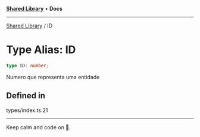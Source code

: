
<Meta title="Libs/Shared/type-aliases/ID" />



[**Shared Library**](/?path=/docs/libs-shared-overview--page) • **Docs**

***

[Shared Library](/?path=/docs/libs-shared-overview--page) / ID

# Type Alias: ID

```ts
type ID: number;
```

Numero que representa uma entidade

## Defined in

types/index.ts:21


***

Keep calm and code on 🤘.
